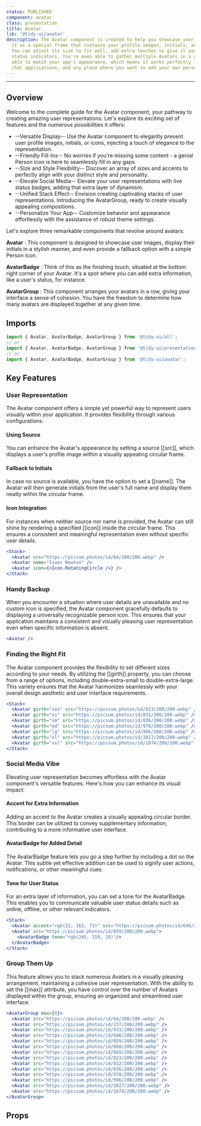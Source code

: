```yaml
---
status: PUBLISHED
component: avatar
class: presentation
title: Avatar
lib: '@tidy-ui/avatar'
description: The Avatar component is created to help you showcase your unique self. Imagine
  it as a special frame that contains your profile images, initials, and your favorite icons.
  You can adjust its size to fit well, add extra touches to give it your style, and even include
  status indicators. You're even able to gather multiple Avatars in a group. It's versatile,
  able to match your app's appearance, which means it works perfectly for social networks,
  chat applications, and any place where you want to add your own personal touch.
---
```


<DocLib component="avatar" />

---

## Overview

Welcome to the complete guide for the Avatar component, your pathway to creating amazing user
representations. Let's explore its exciting set of features and the numerous possibilities it offers:

- --Versatile Display-- Use the Avatar component to elegantly present user profile images, initials, or icons,
  injecting a touch of elegance to the representation.
- --Friendly Fill-Ins-- No worries if you're missing some content - a genial Person icon is here to seamlessly fill
  in any gaps.
- --Size and Style Flexibility-- Discover an array of sizes and accents to perfectly align with your distinct style
  and personality.
- --Elevate Social Media-- Elevate your user representations with live status badges, adding that extra layer of
  dynamism.
- --Unified Stack Effect-- Envision creating captivating stacks of user representations. Introducing the
  AvatarGroup, ready to create visually appealing compositions.
- --Personalize Your App-- Customize behavior and appearance effortlessly with the assistance of robust theme
  settings.

Let's explore three remarkable components that revolve around avatars:

**Avatar** : This component is designed to showcase user images, display their initials in a stylish
manner, and even provide a fallback option with a simple Person icon.

**AvatarBadge** : Think of this as the finishing touch, situated at the bottom right corner of
your Avatar. It's a spot where you can add extra information, like a user's status, for instance.

**AvatarGroup** : This component arranges your avatars in a row, giving your interface a sense of cohesion.
You have the freedom to determine how many avatars are displayed together at any given time.

## Imports

```js
import { Avatar, AvatarBadge, AvatarGroup } from '@tidy-ui/all';
// or
import { Avatar, AvatarBadge, AvatarGroup } from '@tidy-ui/presentation';
// or
import { Avatar, AvatarBadge, AvatarGroup } from '@tidy-ui/avatar';
```

## Key Features

### User Representation

The Avatar component offers a simple yet powerful way to represent users visually within your application.
It provides flexibility through various configurations:

#### Using Source

You can enhance the Avatar's appearance by setting a source [[src]], which displays a user's profile image
within a visually appealing circular frame.

#### Fallback to Initials

In case no source is available, you have the option to set a [[name]]. The Avatar will then generate initials from
the user's full name and display them neatly within the circular frame.

#### Icon Integration

For instances when neither source nor name is provided, the Avatar can still shine by rendering a specified
[[icon]] inside the circular frame. This ensures a consistent and meaningful representation even without specific user details.

```jsx
<Stack>
  <Avatar src="https://picsum.photos/id/64/200/200.webp" />
  <Avatar name="Isaac Newton" />
  <Avatar icon={<Icon.RotatingCircle />} />
</Stack>
```

### Handy Backup

When you encounter a situation where user details are unavailable and no custom icon is specified, the Avatar
component gracefully defaults to displaying a universally recognizable person icon. This ensures that your application
maintains a consistent and visually pleasing user representation even when specific information is absent.

```jsx
<Avatar />
```

### Finding the Right Fit

The Avatar component provides the flexibility to set different sizes according to your needs. By utilizing the [[girth]] property,
you can choose from a range of options, including double-extra-small to double-extra-large. This variety ensures that
the Avatar harmonizes seamlessly with your overall design aesthetic and user interface requirements.

```jsx
<Stack>
  <Avatar girth="xxs" src="https://picsum.photos/id/823/200/200.webp" />
  <Avatar girth="xs" src="https://picsum.photos/id/832/200/200.webp" />
  <Avatar girth="sm" src="https://picsum.photos/id/836/200/200.webp" />
  <Avatar girth="md" src="https://picsum.photos/id/978/200/200.webp" />
  <Avatar girth="lg" src="https://picsum.photos/id/996/200/200.webp" />
  <Avatar girth="xl" src="https://picsum.photos/id/1027/200/200.webp" />
  <Avatar girth="xxl" src="https://picsum.photos/id/1074/200/200.webp" />
</Stack>
```

### Social Media Vibe

Elevating user representation becomes effortless with the Avatar component's versatile features.
Here's how you can enhance its visual impact:

#### Accent for Extra Information

Adding an accent to the Avatar creates a visually appealing circular border. This border can be utilized
to convey supplementary information, contributing to a more informative user interface.

#### AvatarBadge for Added Detail

The AvatarBadge feature lets you go a step further by including a dot on the Avatar. This subtle yet
effective addition can be used to signify user actions, notifications, or other meaningful cues.

#### Tone for User Status

For an extra layer of information, you can set a tone for the AvatarBadge. This enables you to communicate
valuable user status details such as online, offline, or other relevant indicators.

```jsx
<Stack>
  <Avatar accent="rgb(22, 162, 73)" src="https://picsum.photos/id/646/200/200.webp" />
  <Avatar src="https://picsum.photos/id/659/200/200.webp">
    <AvatarBadge tone="rgb(245, 159, 10)"/>
  </AvatarBadge>
</Stack>
```

### Group Them Up

This feature allows you to stack numerous Avatars in a visually pleasing arrangement, maintaining a cohesive user
representation. With the ability to set the [[max]] attribute, you have control over the number of Avatars displayed
within the group, ensuring an organized and streamlined user interface.

```jsx
<AvatarGroup max={8}>
  <Avatar src="https://picsum.photos/id/64/200/200.webp" />
  <Avatar src="https://picsum.photos/id/237/200/200.webp" />
  <Avatar src="https://picsum.photos/id/433/200/200.webp" />
  <Avatar src="https://picsum.photos/id/646/200/200.webp" />
  <Avatar src="https://picsum.photos/id/659/200/200.webp" />
  <Avatar src="https://picsum.photos/id/660/200/200.webp" />
  <Avatar src="https://picsum.photos/id/669/200/200.webp" />
  <Avatar src="https://picsum.photos/id/823/200/200.webp" />
  <Avatar src="https://picsum.photos/id/832/200/200.webp" />
  <Avatar src="https://picsum.photos/id/836/200/200.webp" />
  <Avatar src="https://picsum.photos/id/978/200/200.webp" />
  <Avatar src="https://picsum.photos/id/996/200/200.webp" />
  <Avatar src="https://picsum.photos/id/1027/200/200.webp" />
  <Avatar src="https://picsum.photos/id/1074/200/200.webp" />
</AvatarGroup>
```

## Props

<DocApi component="avatar" />
